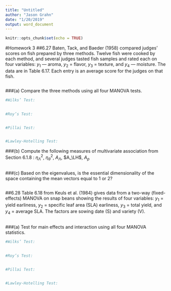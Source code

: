 ```yaml
---
title: "Untitled"
author: "Jason Grahn"
date: "1/20/2019"
output: word_document
---
```


```r
knitr::opts_chunk$set(echo = TRUE)
```

#Homework 3 
##6.27 
Baten, Tack, and Baeder (1958) compared judges' scores on fish prepared by three methods. Twelve fish were cooked by each method, and several judges tasted fish samples and rated each on four variables: $y_{1}$  — aroma, $y_{2}$ = flavor, $y_{3}$ = texture, and $y_{4}$ — moisture. The data are in Table 6.17. Each entry is an average score for the judges on that fish. 
```r

```

###(a) 
Compare the three methods using all four MANOVA tests.
```r
#Wilks’ Test:

 
#Roy’s Test:


#Pillai Test:


#Lawley-Hotelling Test:
```

###(b) 
Compute the following measures of multivariate association from Section 6.1.8 : $\eta^{2}_\Lambda$, $\eta^{2}_\theta$, $A_\Lambda$, $A_\LH$, $A_p$
```r

```

###(c)
Based on the eigenvalues, is the essential dimensionality of the space containing the mean vectors equal to 1 or 2?
```r

```


##6.28 
Table 6.18 from Keuls et al. (1984) gives data from a two-way (fixed-effects) MANOVA on snap beans showing the results of four variables: $y_{1}$ = yield earliness, $y_{2}$ = specific leaf area (SLA) earliness, $y_{3}$ = total yield, and $y_{4}$ = average SLA. The factors are sowing date (S) and variety (V).

```r

```

###(a)
Test for main effects and interaction using all four MANOVA statistics.
```r
#Wilks’ Test:

 
#Roy’s Test:


#Pillai Test:


#Lawley-Hotelling Test:
```

